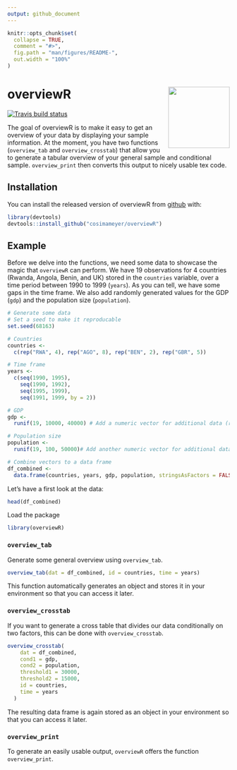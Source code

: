```yaml
---
output: github_document
---
```


<!-- README.md is generated from README.Rmd. Please edit that file -->

```r
knitr::opts_chunk$set(
  collapse = TRUE,
  comment = "#>",
  fig.path = "man/figures/README-",
  out.width = "100%"
)
```

# overviewR <img src='man/figures/logo.png' align="right" height="139" />

<!-- badges: start -->
[![Travis build status](https://travis-ci.com/cosimameyer/overviewR.svg?branch=master)](https://travis-ci.com/cosimameyer/overviewR)
<!-- badges: end -->

The goal of overviewR is to make it easy to get an overview of your data by displaying your sample information. At the moment, you have two functions (```overview_tab``` and ```overview_crosstab```) that allow you to generate  a tabular overview of your general sample and conditional sample. ```overview_print``` then converts this output to nicely usable tex code.

## Installation

You can install the released version of overviewR from [github](https://github.com/cosimameyer/overviewR) with: 

``` r
library(devtools)
devtools::install_github("cosimameyer/overviewR")
```

<!--[CRAN](https://CRAN.R-project.org) with:
``` r
install.packages("overviewR")
```
-->

## Example

Before we delve into the functions, we need some data to showcase the magic that ```overviewR``` can perform. We have 19 observations for 4 countries (Rwanda, Angola, Benin, and UK) stored in the ```countries``` variable, over a time period between 1990 to 1999 (```years```). As you can tell, we have some gaps in the time frame. We also add randomly generated values for the GDP (```gdp```) and the population size (```population```).

```r
# Generate some data
# Set a seed to make it reproducable
set.seed(68163)

# Countries
countries <-
  c(rep("RWA", 4), rep("AGO", 8), rep("BEN", 2), rep("GBR", 5)) 

# Time frame 
years <-
  c(seq(1990, 1995),
    seq(1990, 1992),
    seq(1995, 1999),
    seq(1991, 1999, by = 2)) 

# GDP
gdp <-
  runif(19, 10000, 40000) # Add a numeric vector for additional data (randomly generated)

# Population size
population <-
  runif(19, 100, 50000)# Add another numeric vector for additional data (randomly generated)

# Combine vectors to a data frame
df_combined <-
  data.frame(countries, years, gdp, population, stringsAsFactors = FALSE)
```

Let's have a first look at the data:
```r
head(df_combined)
```

Load the package
```r
library(overviewR)
```

### ```overview_tab```
Generate some general overview using ```overview_tab```.
```r
overview_tab(dat = df_combined, id = countries, time = years)
```

This function automatically generates an object and stores it in your environment so that you can access it later.

### ```overview_crosstab```
If you want to generate a cross table that divides our data conditionally on two factors, this can be done with ```overview_crosstab```. 

```r
overview_crosstab(
    dat = df_combined,
    cond1 = gdp,
    cond2 = population,
    threshold1 = 30000,
    threshold2 = 15000,
    id = countries,
    time = years
  )
```

The resulting data frame is again stored as an object in your environment so that you can access it later.

### ```overview_print```

To generate an easily usable \LaTeX output, ```overviewR``` offers the function ```overview_print```. 

```r

```

<!--
What is special about using `README.Rmd` instead of just `README.md`? You can include R chunks like so:

```r
summary(cars)
```

You'll still need to render `README.Rmd` regularly, to keep `README.md` up-to-date.

You can also embed plots, for example:

```r
plot(pressure)
```

In that case, don't forget to commit and push the resulting figure files, so they display on GitHub!
-->
